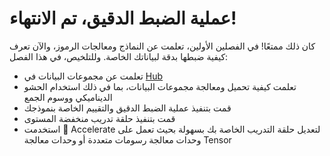 # عملية الضبط الدقيق، تم الانتهاء! 

كان ذلك ممتعًا! في الفصلين الأولين، تعلمت عن النماذج ومعالجات الرموز، والآن تعرف كيفية ضبطها بدقة لبياناتك الخاصة. وللتلخيص، في هذا الفصل: 

* تعلمت عن مجموعات البيانات في [Hub](https://huggingface.co/datasets)
* تعلمت كيفية تحميل ومعالجة مجموعات البيانات، بما في ذلك استخدام الحشو الديناميكي ووسوم الجمع
* قمت بتنفيذ عملية الضبط الدقيق والتقييم الخاصة بنموذجك
* قمت بتنفيذ حلقة تدريب منخفضة المستوى
* استخدمت 🤗 Accelerate لتعديل حلقة التدريب الخاصة بك بسهولة بحيث تعمل على وحدات معالجة رسومات متعددة أو وحدات معالجة Tensor